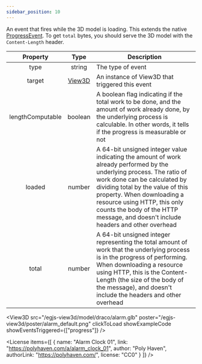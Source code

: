 ```yaml
---
sidebar_position: 10
---
```



An event that fires while the 3D model is loading.
This extends the native [ProgressEvent](https://developer.mozilla.org/en-US/docs/Web/API/ProgressEvent).
To get `total` bytes, you should serve the 3D model with the `Content-Length` header.

|Property|Type|Description|
|:---:|:---:|---|
|type|string|The type of event|
|target|[View3D](/docs/api/View3D)|An instance of View3D that triggered this event|
|lengthComputable|boolean|A boolean flag indicating if the total work to be done, and the amount of work already done, by the underlying process is calculable. In other words, it tells if the progress is measurable or not|
|loaded|number|A 64-bit unsigned integer value indicating the amount of work already performed by the underlying process. The ratio of work done can be calculated by dividing total by the value of this property. When downloading a resource using HTTP, this only counts the body of the HTTP message, and doesn't include headers and other overhead|
|total|number|A 64-bit unsigned integer representing the total amount of work that the underlying process is in the progress of performing. When downloading a resource using HTTP, this is the Content-Length (the size of the body of the message), and doesn't include the headers and other overhead|

<View3D
  src="/egjs-view3d/model/draco/alarm.glb"
  poster="/egjs-view3d/poster/alarm_default.png"
  clickToLoad
  showExampleCode
  showEventsTriggered={["progress"]} />

<License items={[
  {
    name: "Alarm Clock 01",
    link: "https://polyhaven.com/a/alarm_clock_01",
    author: "Poly Haven",
    authorLink: "https://polyhaven.com/",
    license: "CC0"
  }
]} />
